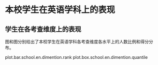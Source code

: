 <!-- chapter dimention -->

\mytext

# 本校学生在英语学科上的表现

## 学生在各考查维度上的表现

图\ref{fig: `r gio.R$GetPlotTitle("plot.bar.school.en.dimention.rank")`}和图\ref{fig: `r gio.R$GetPlotTitle("plot.box.school.en.dimention.quantile")`}分别给出了本校学生在英语学科各考查维度各水平上的人数比例和得分分布。

plot.bar.school.en.dimention.rank
plot.box.school.en.dimention.quantile


<!-- end of chapter dimention -->
